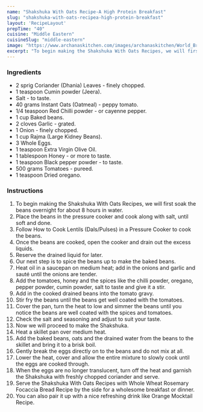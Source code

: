 ---
name: "Shakshuka With Oats Recipe-A High Protein Breakfast"
slug: "shakshuka-with-oats-recipea-high-protein-breakfast"
layout: 'RecipeLayout'
prepTime: "40"
cuisine: "Middle Eastern"
cuisineSlug: "middle-eastern"
image: "https://www.archanaskitchen.com/images/archanaskitchen/World_Breakfast/Shakshuka_With_Oats_Recipe_-_A_High_Protein_Breakfast-1.jpg"
excerpt: "To begin making the Shakshuka With Oats Recipes, we will first soak the beans overnight for about 8 hours in water"
---

### Ingredients

- 2 sprig Coriander (Dhania) Leaves - finely chopped.
- 1 teaspoon Cumin powder (Jeera).
- Salt - to taste.
- 40 grams Instant Oats (Oatmeal) - peppy tomato.
- 1/4 teaspoon Red Chilli powder - or cayenne pepper.
- 1 cup Baked beans.
- 2 cloves Garlic - grated.
- 1 Onion - finely chopped.
- 1 cup Rajma (Large Kidney Beans).
- 3 Whole Eggs.
- 1 teaspoon Extra Virgin Olive Oil.
- 1 tablespoon Honey - or more to taste.
- 1 teaspoon Black pepper powder - to taste.
- 500 grams Tomatoes - pureed.
- 1 teaspoon Dried oregano.

### Instructions

1. To begin making the Shakshuka With Oats Recipes, we will first soak the beans overnight for about 8 hours in water.
1. Place the beans in the pressure cooker and cook along with salt, until soft and done.
1. Follow How to Cook Lentils (Dals/Pulses) in a Pressure Cooker to cook the beans.
1. Once the beans are cooked, open the cooker and drain out the excess liquids.
1. Reserve the drained liquid for later.
1. Our next step is to spice the beans up to make the baked beans.
1. Heat oil in a saucepan on medium heat; add in the onions and garlic and sauté until the onions are tender.
1. Add the tomatoes, honey and the spices like the chilli powder, oregano, pepper powder, cumin powder, salt to taste and give it a stir.
1. Add in the cooked drained beans into the tomato gravy.
1. Stir fry the beans until the beans get well coated with the tomatoes.
1. Cover the pan, turn the heat to low and simmer the beans until you notice the beans are well coated with the spices and tomatoes.
1. Check the salt and seasoning and adjust to suit your taste.
1. Now we will proceed to make the Shakshuka.
1. Heat a skillet pan over medium heat.
1. Add the baked beans, oats and the drained water from the beans to the skillet and bring it to a brisk boil.
1. Gently break  the eggs directly on to the beans and do not mix at all.
1. Lower the heat, cover and allow the entire mixture to slowly cook until the eggs are cooked through.
1. When the eggs are no longer translucent, turn off the heat and garnish the Shakshuka with freshly chopped coriander and serve.
1. Serve the Shakshuka With Oats Recipes with  Whole Wheat Rosemary Focaccia Bread Recipe by the side for a wholesome breakfast or dinner.
1. You can also pair it up with a nice refreshing drink like Orange Mocktail Recipe.
